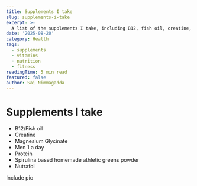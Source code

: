```yaml
---
title: Supplements I take
slug: supplements-i-take
excerpt: >-
  A list of the supplements I take, including B12, fish oil, creatine, magnesium, and more.
date: '2025-08-20'
category: Health
tags:
  - supplements
  - vitamins
  - nutrition
  - fitness
readingTime: 5 min read
featured: false
author: Sai Nimmagadda
---
```

# Supplements I take

- B12/Fish oil
- Creatine
- Magnesium Glycinate
- Men 1 a day
- Protein
- Spirulina based homemade athletic greens powder
- Nutrafol

Include pic
